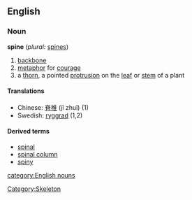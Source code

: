 ==English==
===Noun===
'''spine''' (''plural:'' [[spines]])

#[[backbone]]
#[[metaphor]] for [[courage]]
#a [[thorn]], a pointed [[protrusion]] on the [[leaf]] or [[stem]] of a plant

====Translations====
*Chinese: [[脊椎]] (jǐ zhuī) (1)
*Swedish: [[ryggrad]] (1,2)

====Derived terms====
*[[spinal]]
*[[spinal column]]
*[[spiny]]

[[Category:Skeleton]]
[[category:English nouns]]